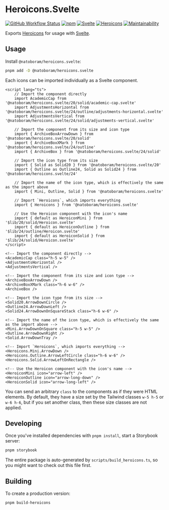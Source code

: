 
<Meta title="README" />

# Heroicons.Svelte

[![GitHub Workflow Status](https://img.shields.io/github/actions/workflow/status/NatoBoram/heroicons.svelte/node-js.yaml?logo=github)](https://github.com/NatoBoram/heroicons.svelte/actions/workflows/node-js.yaml) [![npm](https://img.shields.io/npm/v/@natoboram/heroicons.svelte?color=CB3837&logo=npm)](https://www.npmjs.com/package/@natoboram/heroicons.svelte) [![Svelte](https://img.shields.io/npm/dependency-version/@natoboram/heroicons.svelte/dev/svelte?color=FF3E00&logo=svelte)](https://github.com/sveltejs/svelte) [![Heroicons](https://img.shields.io/npm/dependency-version/@natoboram/heroicons.svelte/dev/heroicons?color=8B5CF6)](https://github.com/tailwindlabs/heroicons) [![Maintainability](https://api.codeclimate.com/v1/badges/bf55494aef500e1de365/maintainability)](https://codeclimate.com/github/NatoBoram/heroicons.svelte/maintainability)

Exports [Heroicons](https://github.com/tailwindlabs/heroicons) for usage with [Svelte](https://github.com/sveltejs/svelte).

## Usage

Install `@natoboram/heroicons.svelte`:

```bash
pnpm add -D @natoboram/heroicons.svelte
```

Each icons can be imported individually as a Svelte component.

```svelte
<script lang="ts">
	// Import the component directly
	import AcademicCap from '@natoboram/heroicons.svelte/20/solid/academic-cap.svelte'
	import AdjustmentsHorizontal from '@natoboram/heroicons.svelte/24/outline/adjustments-horizontal.svelte'
	import AdjustmentsVertical from '@natoboram/heroicons.svelte/24/solid/adjustments-vertical.svelte'

	// Import the component from its size and icon type
	import { ArchiveBoxArrowDown } from '@natoboram/heroicons.svelte/20/solid'
	import { ArchiveBoxXMark } from '@natoboram/heroicons.svelte/24/outline'
	import { ArchiveBox } from '@natoboram/heroicons.svelte/24/solid'

	// Import the icon type from its size
	import { Solid as Solid20 } from '@natoboram/heroicons.svelte/20'
	import { Outline as Outline24, Solid as Solid24 } from '@natoboram/heroicons.svelte/24'

	// Import the name of the icon type, which is effectively the same as the import above
	import { Mini, Outline, Solid } from '@natoboram/heroicons.svelte'

	// Import `Heroicons`, which imports everything
	import { Heroicons } from '@natoboram/heroicons.svelte'

	// Use the Heroicon component with the icon's name
	import { default as HeroiconMini } from '$lib/20/solid/Heroicon.svelte'
	import { default as HeroiconOutline } from '$lib/24/outline/Heroicon.svelte'
	import { default as HeroiconSolid } from '$lib/24/solid/Heroicon.svelte'
</script>

<!-- Import the component directly -->
<AcademicCap class="h-5 w-5" />
<AdjustmentsHorizontal />
<AdjustmentsVertical />

<!-- Import the component from its size and icon type -->
<ArchiveBoxArrowDown />
<ArchiveBoxXMark class="h-6 w-6" />
<ArchiveBox />

<!-- Import the icon type from its size -->
<Solid20.ArrowDownCircle />
<Outline24.ArrowDownLeft />
<Solid24.ArrowDownOnSquareStack class="h-6 w-6" />

<!-- Import the name of the icon type, which is effectively the same as the import above -->
<Mini.ArrowDownOnSquare class="h-5 w-5" />
<Outline.ArrowDownRight />
<Solid.ArrowDownTray />

<!-- Import `Heroicons`, which imports everything -->
<Heroicons.Mini.ArrowDown />
<Heroicons.Outline.ArrowLeftCircle class="h-6 w-6" />
<Heroicons.Solid.ArrowLeftOnRectangle />

<!-- Use the Heroicon component with the icon's name -->
<HeroiconMini icon="arrow-left" />
<HeroiconOutline icon="arrow-long-down" />
<HeroiconSolid icon="arrow-long-left" />
```

You can send an arbitrary `class` to the components as if they were HTML elements. By default, they have a size set by the Tailwind classes `w-5 h-5` or `w-6 h-6`, but if you set another class, then these size classes are not applied.

## Developing

Once you've installed dependencies with `pnpm install`, start a Storybook server:

```bash
pnpm storybook
```

The entire package is auto-generated by `scripts/build_heroicons.ts`, so you might want to check out this file first.

## Building

To create a production version:

```bash
pnpm build-heroicons
```
